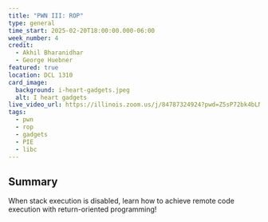 ---
title: "PWN III: ROP"
type: general
time_start: 2025-02-20T18:00:00.000-06:00
week_number: 4
credit:
  - Akhil Bharanidhar
  - George Huebner
featured: true
location: DCL 1310
card_image:
  background: i-heart-gadgets.jpeg
  alt: I heart gadgets
live_video_url: https://illinois.zoom.us/j/84787324924?pwd=Z5sP72bk4bLNUUOUNr9ahX6DJ3vJaE.1
tags:
  - pwn
  - rop
  - gadgets
  - PIE
  - libc
---
## Summary

When stack execution is disabled, learn how to achieve remote code execution with return-oriented programming!